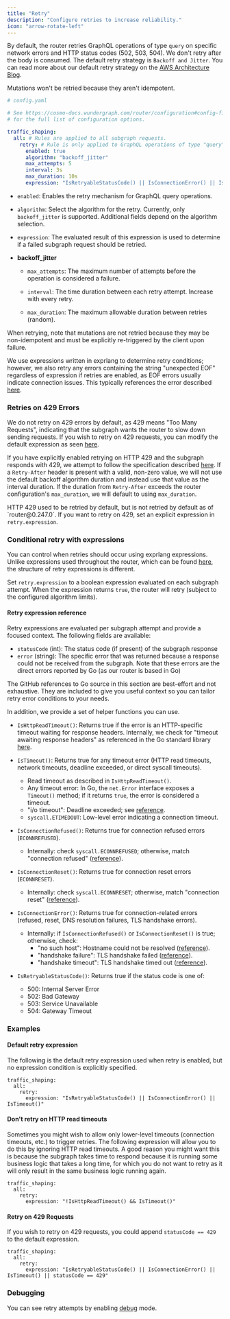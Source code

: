 ```yaml
---
title: "Retry"
description: "Configure retries to increase reliability."
icon: "arrow-rotate-left"
---
```


By default, the router retries GraphQL operations of type `query` on specific network errors and HTTP status codes (502, 503, 504). We don't retry after the body is consumed. The default retry strategy is `Backoff and Jitter`. You can read more about our default retry strategy on the [AWS Architecture Blog](https://aws.amazon.com/de/blogs/architecture/exponential-backoff-and-jitter/).

<Note>
  Mutations won't be retried because they aren't idempotent.
</Note>

```yaml
# config.yaml

# See https://cosmo-docs.wundergraph.com/router/configuration#config-file
# for the full list of configuration options.

traffic_shaping:
  all: # Rules are applied to all subgraph requests.
    retry: # Rule is only applied to GraphQL operations of type "query"
      enabled: true
      algorithm: "backoff_jitter"
      max_attempts: 5
      interval: 3s
      max_duration: 10s
      expression: "IsRetryableStatusCode() || IsConnectionError() || IsTimeout()"
```

* `enabled`: Enables the retry mechanism for GraphQL query operations.

* `algorithm`: Select the algorithm for the retry. Currently, only `backoff_jitter` is supported. Additional fields depend on the algorithm selection.

* `expression`: The evaluated result of this expression is used to determine if a failed subgraph request should be retried.

* **backoff_jitter**

  * `max_attempts`: The maximum number of attempts before the operation is considered a failure.

  * `interval`: The time duration between each retry attempt. Increase with every retry.

  * `max_duration`: The maximum allowable duration between retries (random).

When retrying, note that mutations are not retried because they may be non-idempotent and must be explicitly re-triggered by the client upon failure.

We use expressions written in exprlang to determine retry conditions; however, we also retry any errors containing the string "unexpected EOF" regardless of expression if retries are enabled, as EOF errors usually indicate connection issues. This typically references the error described [here](https://github.com/golang/go/blob/bfd130db02336a174dab781185be369f089373ba/src/io/io.go#L48).

### Retries on 429 Errors
We do not retry on 429 errors by default, as 429 means "Too Many Requests", indicating that the subgraph wants the router to slow down sending requests. If you wish to retry on 429 requests, you can modify the default expression as seen [here](#retry-on-429-requests).

If you have explicitly enabled retrying on HTTP 429 and the subgraph responds with 429, we attempt to follow the specification described [here](https://developer.mozilla.org/en-US/docs/Web/HTTP/Reference/Status/429). If a `Retry-After` header is present with a valid, non-zero value, we will not use the default backoff algorithm duration and instead use that value as the interval duration. If the duration from `Retry-After` exceeds the router configuration's `max_duration`, we will default to using `max_duration`. 

<Note>
  HTTP 429 used to be retried by default, but is not retried by default as of `router@0.247.0`. If you want to retry on 429, set an explicit expression in <code>retry.expression</code>.
</Note>

### Conditional retry with expressions

You can control when retries should occur using exprlang expressions. Unlike expressions used throughout the router, which can be found [here](/router/configuration/template-expressions), the structure of retry expressions is different.

Set `retry.expression` to a boolean expression evaluated on each subgraph attempt. When the expression returns `true`, the router will retry (subject to the configured algorithm limits).

#### Retry expression reference

Retry expressions are evaluated per subgraph attempt and provide a focused context. The following fields are available:

- `statusCode` (int): The status code (if present) of the subgraph response
- `error` (string): The specific error that was returned because a response could not be received from the subgraph. Note that these errors are the direct errors reported by Go (as our router is based in Go)

<Note>
  The GitHub references to Go source in this section are best-effort and not exhaustive.
  They are included to give you useful context so you can tailor retry error conditions to your needs.
</Note>


In addition, we provide a set of helper functions you can use.

- `IsHttpReadTimeout()`: Returns true if the error is an HTTP-specific timeout waiting for response headers. Internally, we check for "timeout awaiting response headers" as referenced in the Go standard library [here](https://github.com/golang/go/blob/bfd130db02336a174dab781185be369f089373ba/src/net/http/transport.go#L2724).

- `IsTimeout()`: Returns true for any timeout error (HTTP read timeouts, network timeouts, deadline exceeded, or direct syscall timeouts).
  - Read timeout as described in `IsHttpReadTimeout()`.
  - Any timeout error: In Go, the `net.Error` interface exposes a `Timeout()` method; if it returns `true`, the error is considered a timeout.
  - "i/o timeout": Deadline exceeded; see [reference](https://github.com/golang/go/blob/bfd130db02336a174dab781185be369f089373ba/src/internal/poll/fd.go#L60C8-L60C9).
  - `syscall.ETIMEDOUT`: Low-level error indicating a connection timeout.

- `IsConnectionRefused()`: Returns true for connection refused errors (`ECONNREFUSED`).
  - Internally: check `syscall.ECONNREFUSED`; otherwise, match "connection refused" ([reference](https://github.com/golang/go/blob/bfd130db02336a174dab781185be369f089373ba/src/syscall/tables_wasip1.go#L110)).

- `IsConnectionReset()`: Returns true for connection reset errors (`ECONNRESET`).
  - Internally: check `syscall.ECONNRESET`; otherwise, match "connection reset" ([reference](https://github.com/golang/go/blob/bfd130db02336a174dab781185be369f089373ba/src/syscall/tables_wasip1.go#L110)).

- `IsConnectionError()`: Returns true for connection-related errors (refused, reset, DNS resolution failures, TLS handshake errors).
  - Internally: if `IsConnectionRefused()` or `IsConnectionReset()` is true; otherwise, check:
    - "no such host": Hostname could not be resolved ([reference](https://github.com/golang/go/blob/bfd130db02336a174dab781185be369f089373ba/src/net/net.go#L649)).
    - "handshake failure": TLS handshake failed ([reference](https://github.com/golang/go/blob/bfd130db02336a174dab781185be369f089373ba/src/crypto/tls/alert.go#L71)).
    - "handshake timeout": TLS handshake timed out ([reference](https://github.com/golang/go/blob/bfd130db02336a174dab781185be369f089373ba/src/net/http/transport.go#L3074)).

- `IsRetryableStatusCode()`: Returns true if the status code is one of:
  - 500: Internal Server Error
  - 502: Bad Gateway
  - 503: Service Unavailable
  - 504: Gateway Timeout


### Examples

#### Default retry expression
The following is the default retry expression used when retry is enabled, but no expression condition is explicitly specified.
```
traffic_shaping:
  all:
    retry:
      expression: "IsRetryableStatusCode() || IsConnectionError() || IsTimeout()"
```

#### Don't retry on HTTP read timeouts
Sometimes you might wish to allow only lower-level timeouts (connection timeouts, etc.) to trigger retries. The following expression will allow you to do this by ignoring HTTP read timeouts. A good reason you might want this is because the subgraph takes time to respond because it is running some business logic that takes a long time, for which you do not want to retry as it will only result in the same business logic running again.

```
traffic_shaping:
  all:
    retry:
      expression: "!IsHttpReadTimeout() && IsTimeout()"
```

#### Retry on 429 Requests
If you wish to retry on 429 requests, you could append `statusCode == 429` to the default expression.
```
traffic_shaping:
  all:
    retry:
      expression: "IsRetryableStatusCode() || IsConnectionError() || IsTimeout() || statusCode == 429"
```

### Debugging

You can see retry attempts by enabling [debug](/router/development/debugging#debug-log-level) mode.